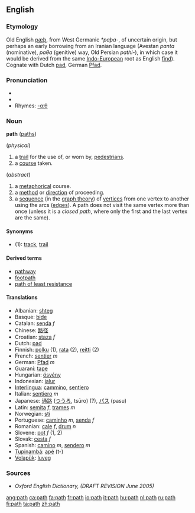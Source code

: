 ==English==
===Etymology===
Old English [[pæþ]], from West Germanic ''*paþa-'', of uncertain origin, but perhaps an early borrowing from an Iranian language (Avestan ''pɑntɑ'' (nominative), ''pɑθɑ'' (genitive) way, Old Persian ''pɑthi-''), in which case it would be derived from the same [[Indo-European]] root as English [[find]]).  Cognate with Dutch [[pad#Dutch|pad]], German [[Pfad]].

===Pronunciation===
*{{IPA|/pæθ/}}
*{{audio|en-us-path.ogg|Audio (US)}}
*Rhymes: [[Rhymes:English:-ɑːθ|-ɑːθ]]

===Noun===
'''path''' ([[paths]])

(''physical'')
#a [[trail]] for the use of, or worn by, [[pedestrian]]s.
#a [[course]] taken.

(''abstract'')
#a [[metaphorical]] course.
#a [[method]] or [[direction]] of proceeding.
#a [[sequence]] (in the [[graph theory]]) of [[vertex|vertices]] from one vertex to another using the arcs ([[edge|edges]]). A path does not visit the same vertex more than once (unless it is a ''closed path'', where only the first and the last vertex are the same).

====Synonyms====
*(1): [[track]], [[trail]]

====Derived terms====
*[[pathway]]
*[[footpath]]
*[[path of least resistance]]

====Translations====
{{top}}
*Albanian: [[shteg]]
*Basque: [[bide]]
*Catalan: [[senda]] ''f''
*Chinese: [[路径]]
*Croatian: [[staza]] ''f''
*Dutch: [[pad]]
*Finnish: [[polku]] (1), [[rata]] (2), [[reitti]] (2)
*French: [[sentier]] ''m''
*German: [[Pfad]] ''m''
*Guaraní: [[tape]]
*Hungarian: [[ösvény]]
*Indonesian: [[jalur]]
*[[Interlingua]]: [[cammino]], [[sentiero]]
*Italian: [[sentiero]] ''m''
*Japanese: [[通路]] ([[つうろ]], tsūro) (?), [[パス]] (pasu)
*Latin: [[semita]] ''f'', [[trames]] ''m''
*Norwegian: [[sti]]
*Portuguese: [[caminho]] ''m'', [[senda]] ''f''
*Romanian: [[cale]] ''f'', [[drum]] ''n''
*Slovene: [[pot]] ''f'' (1, 2)
*Slovak: [[cesta]] ''f''
*Spanish: [[camino]] ''m'', [[sendero]] ''m''
*[[Tupinambá]]: [[apé]] (t-)
*[[Volapük]]: [[luveg]]
{{bottom}}

===Sources===
*''Oxford English Dictionary, (DRAFT REVISION June 2005)''

[[ang:path]]
[[ca:path]]
[[fa:path]]
[[fr:path]]
[[io:path]]
[[it:path]]
[[hu:path]]
[[nl:path]]
[[ru:path]]
[[fi:path]]
[[ta:path]]
[[zh:path]]